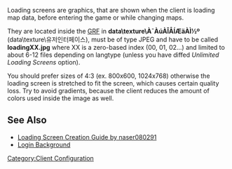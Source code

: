 Loading screens are graphics, that are shown when the client is loading map data, before entering the game or while changing maps.

They are located inside the [[GRF]] in '''data\texture\À¯ÀúÀÎÅÍÆäÀÌ½º''' (data\texture\유저인터페이스), must be of type JPEG and have to be called '''loadingXX.jpg''' where XX is a zero-based index (00, 01, 02...) and limited to about 6-12 files depending on langtype (unless you have diffed ''Unlimited Loading Screens'' option).

You should prefer sizes of 4:3 (ex. 800x600, 1024x768) otherwise the loading screen is stretched to fit the screen, which causes certain quality loss. Try to avoid gradients, because the client reduces the amount of colors used inside the image as well.

==See Also==
* [http://img292.imageshack.us/img292/8054/tutorialcz2.jpg Loading Screen Creation Guide by naser080291]
* [[Login Background]]

[[Category:Client Configuration]]
